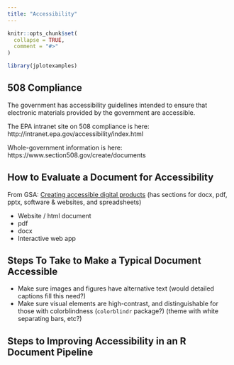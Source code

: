 ```yaml
---
title: "Accessibility"
---
```


```r
knitr::opts_chunk$set(
  collapse = TRUE,
  comment = "#>"
)
```

```r
library(jplotexamples)
```


## 508 Compliance

The government has accessibility guidelines intended to ensure that electronic materials provided by the government are accessible. 

The EPA intranet site on 508 compliance is here: http://intranet.epa.gov/accessibility/index.html

Whole-government information is here: https://www.section508.gov/create/documents


## How to Evaluate a Document for Accessibility

From GSA: [Creating accessible digital products](https://www.section508.gov/create) (has sections for docx, pdf, pptx, software & websites, and spreadsheets)

- Website / html document
- pdf
- docx
- Interactive web app


## Steps To Take to Make a Typical Document Accessible

- Make sure images and figures have alternative text (would detailed captions fill this need?)
- Make sure visual elements are high-contrast, and distinguishable for those with colorblindness (`colorblindr` package?) (theme with white separating bars, etc?)




## Steps to Improving Accessibility in an R Document Pipeline


